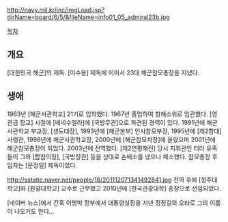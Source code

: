 http://navy.mil.kr/inc/imgLoad.jsp?dirName=board/6/5/&fileName=info01_05_admiral23b.jpg

[[목차]]
== 개요 ==
[대한민국 해군]의 제독. [이수용] 제독에 이어서 23대 해군참모총장을 지냈다.

== 생애 ==
1963년 [해군사관학교] 21기로 입학했다. 1967년 졸업하여 항해소위로 임관했다. [영관급 장교] 시절에 [베네수엘라]에 [국방무관]으로 파견된 경력이 있다. 1991년에 해군사관학교 부교장, [생도대장], 1993년에 [해군본부] 인사참모부장, 1995년에 [제2함대] 사령관, 1998년에 해군사관학교장, 2000년에 [해군참모차장]에 올랐으며 2001년에 해군참모총장이 되었다. 2003년에 전역했다. [제2연평해전] 당시 지휘관인 터라 유족들이 그와 [합참의장], [국방장관] 등을 상대로 손배소를 냈으나 패소했다. 참모총장 후임자는 [문정일] 제독이었다.

http://sstatic.naver.net/people/18/201112071341492841.jpg
전역 후에 [청주대학교]와 [원광대학교] 교수로 근무했고 2010년에 [한국관광대학] 총장으로 선임되었다.

[네이버 뉴스]에서 간혹 이명박 정부에서 대통령실장을 지낸 정정길의 오타로 그의 이름이 나오기도 한다...
